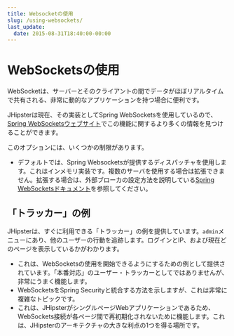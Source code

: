 ```yaml
---
title: Websocketの使用
slug: /using-websockets/
last_update:
  date: 2015-08-31T18:40:00-00:00
---
```


# <i class="fa fa-envelope"></i> WebSocketsの使用

WebSocketは、サーバーとそのクライアントの間でデータがほぼリアルタイムで共有される、非常に動的なアプリケーションを持つ場合に便利です。

JHipsterは現在、その実装としてSpring WebSocketsを使用しているので、[Spring WebSocketsウェブサイト](http://docs.spring.io/spring/docs/current/spring-framework-reference/html/websocket.html)でこの機能に関するより多くの情報を見つけることができます。

このオプションには、いくつかの制限があります。

- デフォルトでは、Spring Websocketsが提供するディスパッチャを使用します。これはインメモリ実装です。複数のサーバを使用する場合は拡張できません。拡張する場合は、外部ブローカの設定方法を説明している[Spring WebSocketsドキュメント](http://docs.spring.io/spring/docs/current/spring-framework-reference/html/websocket.html)を参照してください。

## 「トラッカー」の例

JHipsterは、すぐに利用できる「トラッカー」の例を提供しています。`admin`メニューにあり、他のユーザーの行動を追跡します。ログインとIP、および現在どのページを表示しているかがわかります。

- これは、WebSocketsの使用を開始できるようにするための例として提供されています。「本番対応」のユーザー・トラッカーとしてではありませんが、非常にうまく機能します。
- WebSocketsをSpring Securityと統合する方法を示しますが、これは非常に複雑なトピックです。
- これは、JHipsterがシングルページWebアプリケーションであるため、WebSockets接続が各ページ間で再初期化されないために機能します。これは、JHipsterのアーキテクチャの大きな利点の1つを得る場所です。
